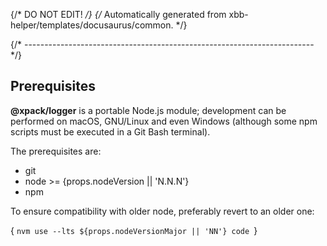 {/* DO NOT EDIT! */}
{/* Automatically generated from xbb-helper/templates/docusaurus/common. */}


{/* ------------------------------------------------------------------------ */}

## Prerequisites

**@xpack/logger** is a portable Node.js module;
development can be
performed on macOS, GNU/Linux and even Windows (although some npm scripts
must be executed in a Git Bash terminal).

The prerequisites are:

- git
- node >= {props.nodeVersion || 'N.N.N'}
- npm

To ensure compatibility with older node, preferably revert to an older one:

<CodeBlock language="console"> {
`nvm use --lts ${props.nodeVersionMajor || 'NN'}
code
`} </CodeBlock>
